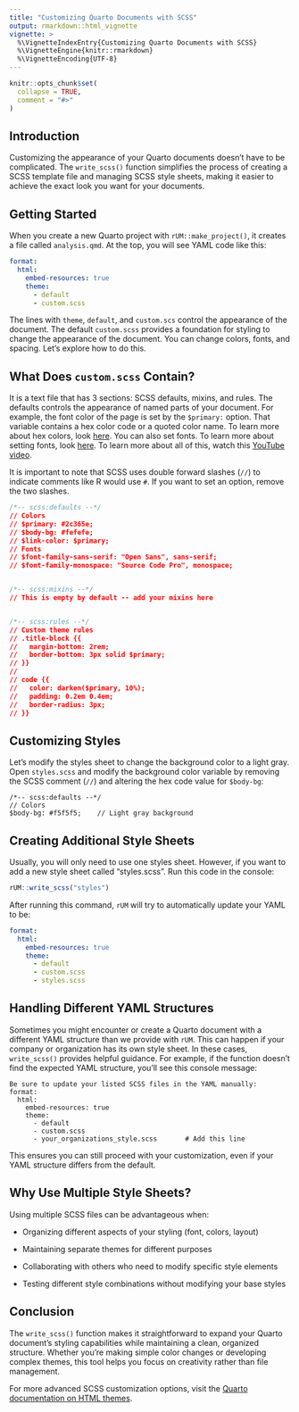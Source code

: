 ```yaml
---
title: "Customizing Quarto Documents with SCSS"
output: rmarkdown::html_vignette
vignette: >
  %\VignetteIndexEntry{Customizing Quarto Documents with SCSS}
  %\VignetteEngine{knitr::rmarkdown}
  %\VignetteEncoding{UTF-8}
---
```


```r
knitr::opts_chunk$set(
  collapse = TRUE,
  comment = "#>"
)
```

## Introduction

Customizing the appearance of your Quarto documents doesn't have to be complicated. The `write_scss()` function simplifies the process of creating a SCSS template file and managing SCSS style sheets, making it easier to achieve the exact look you want for your documents.

## Getting Started

When you create a new Quarto project with `rUM::make_project()`, it creates a file called `analysis.qmd`. At the top, you will see YAML code like this:

````yaml
format:
  html:
    embed-resources: true
    theme:
      - default
      - custom.scss
````

The lines with `theme`, `default`, and `custom.scs` control the appearance of the document. The default `custom.scss` provides a foundation for styling to change the appearance of the document. You can change colors, fonts, and spacing. Let's explore how to do this.

## What Does `custom.scss` Contain?

It is a text file that has 3 sections: SCSS defaults, mixins, and rules. The defaults controls the appearance of named parts of your document. For example, the font color of the page is set by the `$primary:` option. That variable contains a hex color code or a quoted color name. To learn more about hex colors, look [here](https://www.w3schools.com/css/css_colors_hex.asp). You can also set fonts. To learn more about setting fonts, look [here](https://www.w3schools.com/css/css_font.asp). To learn more about all of this, watch this [YouTube video](https://youtu.be/qw1OqIhr8EU?si=UPms-SDynvgalpSL).

It is important to note that SCSS uses double forward slashes (`//`) to indicate comments like R would use `#`. If you want to set an option, remove the two slashes.

```css
/*-- scss:defaults --*/
// Colors
// $primary: #2c365e;  
// $body-bg: #fefefe;
// $link-color: $primary;
// Fonts
// $font-family-sans-serif: "Open Sans", sans-serif;
// $font-family-monospace: "Source Code Pro", monospace;


/*-- scss:mixins --*/
// This is empty by default -- add your mixins here


/*-- scss:rules --*/
// Custom theme rules
// .title-block {{
//   margin-bottom: 2rem;
//   border-bottom: 3px solid $primary;
// }}
//
// code {{
//   color: darken($primary, 10%);
//   padding: 0.2em 0.4em;
//   border-radius: 3px;
// }}
```

## Customizing Styles

Let's modify the styles sheet to change the background color to a light gray. Open `styles.scss` and modify the background color variable by removing the SCSS comment (`//`) and altering the hex code value for `$body-bg`:

````
/*-- scss:defaults --*/
// Colors
$body-bg: #f5f5f5;    // Light gray background
````

## Creating Additional Style Sheets

Usually, you will only need to use one styles sheet. However, if you want to add a new style sheet called "styles.scss". Run this code in the console:

````r
rUM::write_scss("styles")
````

After running this command, `rUM` will try to automatically update your YAML to be:

````yaml
format:
  html:
    embed-resources: true
    theme:
      - default
      - custom.scss
      - styles.scss
````

## Handling Different YAML Structures

Sometimes you might encounter or create a Quarto document with a different YAML structure than we provide with `rUM`. This can happen if your company or organization has its own style sheet. In these cases, `write_scss()` provides helpful guidance. For example, if the function doesn't find the expected YAML structure, you'll see this console message:

````
Be sure to update your listed SCSS files in the YAML manually:
format:
  html:
    embed-resources: true
    theme:
      - default
      - custom.scss
      - your_organizations_style.scss       # Add this line
````

This ensures you can still proceed with your customization, even if your YAML structure differs from the default.

## Why Use Multiple Style Sheets?

Using multiple SCSS files can be advantageous when:

- Organizing different aspects of your styling (font, colors, layout)

- Maintaining separate themes for different purposes

- Collaborating with others who need to modify specific style elements

- Testing different style combinations without modifying your base styles

## Conclusion

The `write_scss()` function makes it straightforward to expand your Quarto document's styling capabilities while maintaining a clean, organized structure. Whether you're making simple color changes or developing complex themes, this tool helps you focus on creativity rather than file management.

For more advanced SCSS customization options, visit the [Quarto documentation on HTML themes](https://quarto.org/docs/output-formats/html-themes.html#customizing-themes).
